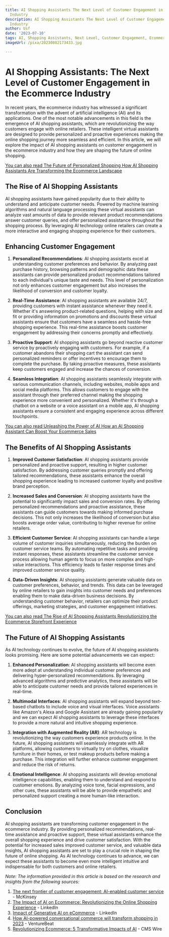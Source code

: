 ```yaml
---
title: AI Shopping Assistants The Next Level of Customer Engagement in the Ecommerce
  Industry
description: AI Shopping Assistants The Next Level of Customer Engagement in the Ecommerce
  Industry
author: Usf
date: '2023-07-10'
tags: AI, Shopping Assistants, Next Level, Customer Engagement, Ecommerce Industry
imageUrl: /pixa/20230802173433.jpg

---
```

# AI Shopping Assistants: The Next Level of Customer  Engagement in the Ecommerce Industry

In recent years, the ecommerce industry has witnessed a significant transformation with the advent of artificial intelligence (AI) and its applications. One of  the most  notable  advancements in this  field is the emergence  of  AI shopping assistants, which are  revolutionizing the way customers engage with online retailers. These intelligent  virtual assistants are designed to provide  personalized  and proactive experiences making the online shopping journey more seamless and efficient. In this  article, we  will explore the impact of AI shopping assistants on customer engagement in the ecommerce industry and how they are shaping the future of online shopping.

[You can also read The Future of  Personalized Shopping How AI Shopping Assistants Are Transforming the Ecommerce Landscape](The%20Future%20of%20Personalized%20Shopping%20How%20AI%20Shopping%20Assistants%20Are%20Transforming%20the%20Ecommerce%20Landscape)


## The Rise of AI Shopping Assistants

AI shopping assistants have gained popularity due to their ability  to understand and anticipate customer  needs. Powered by machine learning algorithms and natural language processing these virtual assistants can analyze vast amounts of data to provide relevant product recommendations answer customer queries, and offer personalized assistance throughout the shopping process. By leveraging AI technology online retailers can create a  more interactive and engaging shopping experience  for their customers.

## Enhancing Customer  Engagement

1. **Personalized Recommendations**: AI  shopping assistants excel at understanding customer  preferences and behavior.  By analyzing past purchase history, browsing patterns and demographic data these assistants can provide personalized product recommendations tailored to each individual's unique taste and needs.  This level of personalization not only enhances customer engagement but also increases the likelihood  of conversion  and customer loyalty.

2. **Real-Time Assistance**: AI  shopping assistants are available  24/7, providing customers with instant  assistance whenever they need it. Whether it's answering product-related questions, helping with size and fit or  providing  information on promotions and discounts these virtual  assistants ensure that customers have a seamless and hassle-free shopping experience. This real-time assistance boosts  customer engagement by addressing their  concerns promptly  and effectively.

3. **Proactive Support**: AI shopping assistants go beyond reactive customer service by proactively engaging with customers. For example, if a customer abandons  their shopping cart the  assistant can send  personalized reminders or offer  incentives to encourage them to complete  the purchase. By  taking proactive measures,  these assistants keep customers engaged and increase the chances of conversion.

4. **Seamless Integration**: AI shopping assistants seamlessly integrate with various communication channels, including websites, mobile apps and social media platforms. This allows customers to  engage  with the assistant through  their  preferred channel making the shopping experience more convenient and personalized. Whether  it's through a chatbot on a website or a voice assistant on a mobile app, AI shopping assistants ensure a consistent and engaging experience across  different touchpoints.

[You can also read Unleashing the Power of AI How an AI Shopping Assistant Can Boost Your Ecommerce Sales](Unleashing%20the%20Power%20of%20AI%20How%20an%20AI%20Shopping%20Assistant%20Can%20Boost%20Your%20Ecommerce%20Sales)


## The Benefits of  AI Shopping Assistants

1. **Improved Customer Satisfaction**: AI shopping assistants provide personalized and proactive support, resulting in higher customer  satisfaction.  By addressing customer queries promptly and offering  tailored recommendations, these assistants enhance the overall shopping experience  leading to increased customer loyalty and positive brand  perception.

2. **Increased Sales and Conversion**: AI shopping assistants have the potential to significantly impact sales and conversion rates.  By offering personalized recommendations and proactive assistance, these assistants can guide customers  towards making informed purchase decisions. This not only increases the likelihood of conversion but also boosts average order value, contributing to higher revenue for online retailers.

3. **Efficient Customer Service**: AI shopping assistants can handle a large volume  of  customer  inquiries simultaneously, reducing the burden on  customer  service teams. By automating repetitive tasks and providing instant responses,  these assistants streamline the customer service process allowing human  agents to focus on more complex and high-value interactions. This efficiency leads  to faster response times and improved customer  service quality.

4. **Data-Driven Insights**: AI shopping assistants generate valuable data on customer preferences, behavior, and trends. This data can be leveraged by online retailers  to gain insights into customer needs and preferences enabling them to make data-driven business decisions. By understanding customer behavior, retailers can optimize  their product offerings, marketing  strategies, and customer engagement initiatives.

[You can also read The Rise of AI Shopping Assistants Revolutionizing the Ecommerce Storefront Experience](The%20Rise%20of%20AI%20Shopping%20Assistants%20Revolutionizing%20the%20Ecommerce%20Storefront%20Experience)


## The Future of AI Shopping Assistants

As  AI technology continues to evolve, the future of AI shopping assistants looks promising. Here are some potential advancements we can  expect:

1. **Enhanced Personalization**: AI shopping assistants will become even  more adept at understanding individual customer preferences  and delivering hyper-personalized recommendations. By leveraging advanced algorithms and  predictive analytics, these assistants will be able to anticipate customer needs and  provide tailored experiences in real-time.

2. **Multimodal  Interfaces**: AI shopping assistants will expand beyond text-based chatbots to include voice and visual interfaces. Voice assistants like  Amazon's Alexa and Google Assistant are already gaining popularity and we can expect AI shopping assistants to leverage  these interfaces to provide a  more natural  and intuitive shopping experience.

3. **Integration with Augmented Reality (AR)**:  AR technology is revolutionizing the  way customers experience products online. In the future, AI shopping assistants will seamlessly integrate with AR platforms, allowing customers to virtually  try on clothes, visualize furniture in their homes, or  test makeup  products before making a purchase. This integration will further enhance customer engagement and reduce the risk of returns.

4. **Emotional Intelligence**: AI shopping assistants  will develop emotional intelligence capabilities, enabling them to understand and respond to customer emotions. By analyzing voice tone,  facial expressions, and other cues, these assistants will be  able to provide empathetic and personalized support creating a more human-like interaction.

## Conclusion

AI shopping assistants are transforming customer engagement in the  ecommerce industry. By  providing personalized recommendations, real-time  assistance and proactive support, these virtual assistants enhance the overall  shopping experience and drive customer satisfaction. With the  potential for  increased sales improved customer  service, and  valuable data insights, AI shopping assistants are set to play a crucial role in shaping the future of online shopping.  As AI technology continues to advance,  we can  expect these assistants to  become even more intelligent intuitive and indispensable for both customers and online  retailers.

*Note: The information provided in this article is based  on the  research and insights from the following sources:*

1. [The next frontier of customer engagement: AI-enabled customer  service](https://www.mckinsey.com/capabilities/operations/our-insights/the-next-frontier-of-customer-engagement-ai-enabled-customer-service) -  McKinsey
2. [The Impact  of AI on Ecommerce: Revolutionizing the Online Shopping  Experience](https://www.linkedin.com/pulse/impact-ai-ecommerce-revolutionizing-online-shopping-experience) - LinkedIn
3. [Impact of Generative AI on eCommerce](https://www.linkedin.com/pulse/impact-generative-ai-ecommerce-kiran-kv) - LinkedIn
4. [How AI-powered conversational commerce will transform shopping in 2023](https://venturebeat.com/ai/how-ai-powered-conversational-commerce-transform-shopping-2023/) - VentureBeat
5. [Revolutionizing Ecommerce: 5 Transformative Impacts  of AI](https://www.cmswire.com/digital-experience/5-ways-ai-is-transforming-ecommerce/) - CMS Wire